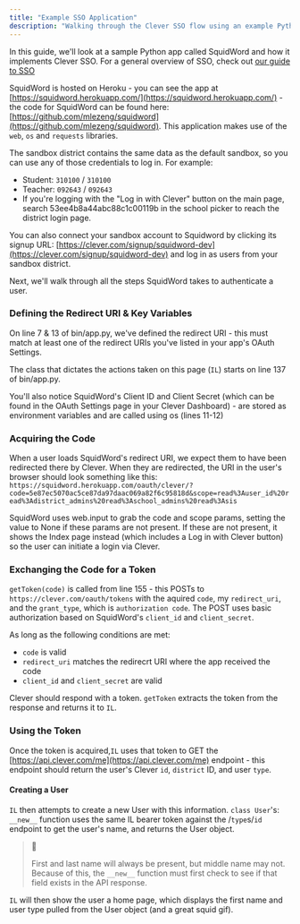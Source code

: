 ```yaml
---
title: "Example SSO Application"
description: "Walking through the Clever SSO flow using an example Python application"
---
```


In this guide, we'll look at a sample Python app called SquidWord and how it implements Clever SSO. For a general overview of SSO, check out [our guide to SSO](/docs/identity-api) 

SquidWord is hosted on Heroku - you can see the app at [https://squidword.herokuapp.com/](https://squidword.herokuapp.com/) \- the code for SquidWord can be found here: [https://github.com/mlezeng/squidword](https://github.com/mlezeng/squidword). This application makes use of the `web`, `os` and `requests` libraries.

The sandbox district contains the same data as the default sandbox, so you can use any of those credentials to log in. For example: 

* Student: `310100` / `310100`
* Teacher: `092643` / `092643`
* If you're logging with the "Log in with Clever" button on the main page, search 53ee4b8a44abc88c1c00119b in the school picker to reach the district login page.

You can also connect your sandbox account to Squidword by clicking its signup URL: [https://clever.com/signup/squidword-dev](https://clever.com/signup/squidword-dev) and log in as users from your sandbox district. 

Next, we'll walk through all the steps SquidWord takes to authenticate a user.

### Defining the Redirect URI & Key Variables

On line 7 & 13 of bin/app.py, we've defined the redirect URI - this must match at least one of the redirect URIs you've listed in your app's OAuth Settings.

The class that dictates the actions taken on this page (`IL`) starts on line 137 of bin/app.py. 

You'll also notice SquidWord's Client ID and Client Secret (which can be found in the OAuth Settings page in your Clever Dashboard) - are stored as environment variables and are called using os (lines 11-12)

### Acquiring the Code

When a user loads SquidWord's redirect URI, we expect them to have been redirected there by Clever. When they are redirected, the URI in the user's browser should look something like this: `https://squidword.herokuapp.com/oauth/clever/?code=5e87ec5070ac5ce87da97daac069a82f6c95818d&scope=read%3Auser_id%20read%3Adistrict_admins%20read%3Aschool_admins%20read%3Asis`

SquidWord uses web.input to grab the code and scope params, setting the value to None if these params are not present. If these are not present, it shows the Index page instead (which includes a Log in with Clever button) so the user can initiate a login via Clever.

### Exchanging the Code for a Token

`getToken(code)` is called from line 155 - this POSTs to `https://clever.com/oauth/tokens` with the aquired `code`, my `redirect_uri`, and the `grant_type`, which is `authorization code`. The POST uses basic authorization based on SquidWord's `client_id` and `client_secret`.

As long as the following conditions are met:

* `code` is valid
* `redirect_uri` matches the redirecrt URI where the app received the code
* `client_id` and `client_secret` are valid

Clever should respond with a token. `getToken` extracts the token from the response and returns it to `IL`.

### Using the Token

Once the token is acquired,`IL` uses that token to GET the [https://api.clever.com/me](https://api.clever.com/me) endpoint - this endpoint should return the user's Clever `id`, `district` ID, and user `type`.

#### Creating a User

`IL` then attempts to create a new User with this information. `class User`'s: `__new__` function uses the same IL bearer token against the /`type`s/`id` endpoint to get the user's name, and returns the User object.

> 🚧
> 
> First and last name will always be present, but middle name may not. Because of this, the `__new__` function must first check to see if that field exists in the API response.

`IL` will then show the user a home page, which displays the first name and user type pulled from the User object (and a great squid gif).